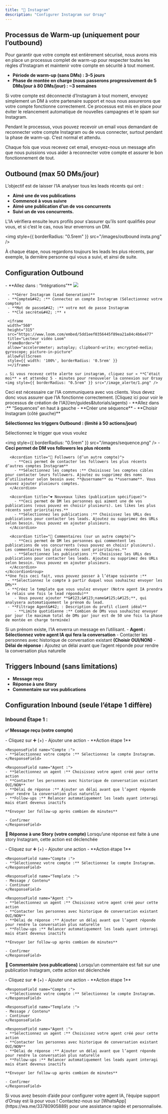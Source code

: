```yaml
---
title: "📸 Instagram"
description: "Configurer Instagram sur Orsay"
---
```


## Processus de Warm-up (uniquement pour l’outbound)

Pour garantir que votre compte est entièrement sécurisé, nous avons mis en place un processus complet de warm-up pour respecter toutes les règles d’Instagram et maintenir votre compte en sécurité à tout moment.

- **Période de warm-up (sans DMs) : 3–5 jours**
- **Phase de montée en charge (nous passerons progressivement de 5 DMs/jour à 80 DMs/jour) : ~3 semaines**

Si votre compte est déconnecté d’Instagram à tout moment, envoyez simplement un DM à votre partenaire support et nous nous assurerons que votre compte fonctionne correctement. Ce processus est mis en place pour éviter le relancement automatique de nouvelles campagnes et le spam sur Instagram.

Pendant le processus, vous pouvez recevoir un email vous demandant de reconnecter votre compte Instagram ou de vous connecter, surtout pendant la phase de warm-up. C’est normal et attendu.

Chaque fois que vous recevez cet email, envoyez-nous un message afin que nous puissions vous aider à reconnecter votre compte et assurer le bon fonctionnement de tout.

## Outbound (max 50 DMs/jour)

L’objectif est de laisser l’IA analyser tous les leads récents qui ont :

- **Aimé une de vos publications**
- **Commencé à vous suivre**
- **Aimé une publication d’un de vos concurrents**
- **Suivi un de vos concurrents.**

L’IA vérifiera ensuite leurs profils pour s’assurer qu’ils sont qualifiés pour vous, et si c’est le cas, nous leur enverrons un DM.

<img style={{ borderRadius: "0.5rem" }} src="/images/outbound insta.png" />

À chaque étape, nous regardons toujours les leads les plus récents, par exemple, la dernière personne qui vous a suivi, et ainsi de suite.

## Configuration Outbound

<AccordionGroup>
  <Accordion title="📸 Outbound Étape 1 : Connecter votre compte Instagram">
     - **Allez dans : “Intégrations”**
     <img style={{ borderRadius: "0.5rem" }} src="/images/integration.png" />

     - **Gérer Instagram (Lead Generation)**
     - **Compte&#42; :** Connectez un compte Instagram (Sélectionnez votre compte)
     - **Mot de passe&#42; :** votre mot de passe Instagram
     - **Clé secrète&#42; :** ⬇️

     <iframe
     width="560"
     height="315"
     src="https://www.loom.com/embed/5dd1eef0356445f89ea21a84c4b6e477"
     title="Lecteur vidéo Loom"
     frameBorder="0"
     allow="accelerometer; autoplay; clipboard-write; encrypted-media; gyroscope; picture-in-picture"
     allowFullScreen
     style={{ width: '100%', borderRadius: '0.5rem' }}
     ></iframe>

    ⚠️ Si vous recevez cette alerte sur instagram, cliquez sur « **C’était moi** » et attendez 5 - minutes pour renouveler la connexion sur Orsay
    <img style={{ borderRadius: "0.5rem" }} src="/image_alerte/1.png" />

  </Accordion>
  <Accordion title="🤖 Outbound Étape 2 : Configurer votre IA">
    Ceci est nécessaire car l’IA communiquera avec vos clients. Vous devez donc vous assurer que l’IA fonctionne correctement.
    [Cliquez ici pour voir le processus de création de l’IA](/en/guides&tutorials/agents)
  </Accordion>
  <Accordion title="🧭 Outbound Étape 3 : Configurer votre séquence">
   - **Allez dans :** “Sequences“ en haut à gauche
   - **Créer une séquence**
   - **Choisir Instagram (côté gauche)**

**Sélectionnez les triggers Outbound : (limité à 50 actions/jour)**

Sélectionnez le trigger que vous voulez

   <img style={{ borderRadius: "0.5rem" }} src="/images/sequence.png" />
   <AccordionGroup>
      <Accordion title="👤 Nouveau follower (votre compte)">
        - **Ceci permet de DM vos followers les plus récents**
      </Accordion>
      
      <Accordion title="👥 Followers (d’un autre compte)">
        - **Ceci permet de contacter les followers les plus récents d’autres comptes Instagram**
        - **Sélectionnez les comptes :** Choisissez les comptes cibles pour contacter leurs followers. Ajoutez ou supprimez des noms d’utilisateur selon besoin avec **@username** ou **username**. Vous pouvez ajouter plusieurs comptes.
      </Accordion>
      
      <Accordion title="❤️ Nouveaux likes (publication spécifique)">
        - **Ceci permet de DM les personnes qui aiment une de vos publications (vous pouvez en choisir plusieurs). Les likes les plus récents sont prioritaires.**
        - **Sélectionnez les publications :** Choisissez les URLs des publications pour contacter les leads. Ajoutez ou supprimez des URLs selon besoin. Vous pouvez en ajouter plusieurs.
      </Accordion>

      <Accordion title="💬 Commentaires (sur un autre compte)">
        - **Ceci permet de DM les personnes qui commentent les publications de vos concurrents (vous pouvez en choisir plusieurs). Les commentaires les plus récents sont prioritaires.**
        - **Sélectionnez les publications :** Choisissez les URLs des publications pour contacter les leads. Ajoutez ou supprimez des URLs selon besoin. Vous pouvez en ajouter plusieurs.
      </Accordion>
    </AccordionGroup>
    **Une fois ceci fait, vous pouvez passer à l’étape suivante :**
     - **Sélectionnez le compte à partir duquel vous souhaitez envoyer les DMs**
     - **Créez le template que vous voulez envoyer (Notre agent IA prendra le relais une fois le lead répondu)**
        - Vous pouvez ajouter **&#123;&#123;name&#125;&#125;**, qui analysera automatiquement le prénom du lead.
     - **Filtrage Agent&#42; : Description du profil client idéal**
        - **Limite quotidienne :** Combien de DMs vous souhaitez envoyer par jour (le maximum total de DMs par jour est de 50 une fois la phase de montée en charge terminée)

Si un prénom existe, l’IA enverra un message en l’utilisant. - **Agent : Sélectionnez votre agent IA qui fera la conversation** - Contacter les personnes avec historique de conversation existant **(Choisir OUI/NON)** - **Délai de réponse :** Ajoutez un délai avant que l’agent réponde pour rendre la conversation plus naturelle

  </Accordion>
</AccordionGroup>

## Triggers Inbound (sans limitations)

- **Message reçu**
- **Réponse à une Story**
- **Commentaire sur vos publications**

## Configuration Inbound (seule l’étape 1 diffère)

### Inbound Étape 1 :

**✅ Message reçu (votre compte)**

<Expandable title="Étape">
    - Cliquez sur ➕ (+)
    - Ajouter une action
    - **Action étape 1**

    <ResponseField name="Compte :">
    - **Sélectionnez votre compte :** Sélectionnez le compte Instagram.
    </ResponseField>

    <ResponseField name="Agent :">
    - **Sélectionnez un agent :** Choisissez votre agent créé pour cette action
    - **Contacter les personnes avec historique de conversation existant OUI/NON**
    - **Délai de réponse :** Ajouter un délai avant que l’agent réponde pour rendre la conversation plus naturelle
    - **Follow-ups :** Relancer automatiquement les leads ayant interagi mais étant devenus inactifs

    **Envoyer 1er follow-up après combien de minutes**

    - Confirmer
    </ResponseField>

</Expandable>

**📝 Réponse à une Story (votre compte)**
Lorsqu’une réponse est faite à une story Instagram, cette action est déclenchée

<Expandable title="Étape">
    - Cliquez sur ➕ (+)
    - Ajouter une action
    - **Action étape 1**

    <ResponseField name="Compte :">
    - **Sélectionnez votre compte :** Sélectionnez le compte Instagram.
    </ResponseField>

    <ResponseField name="Template :">
    - Message / Contenu*
    - Continuer
    </ResponseField>

    <ResponseField name="Agent :">
    - **Sélectionnez un agent :** Choisissez votre agent créé pour cette action
    - **Contacter les personnes avec historique de conversation existant OUI/NON**
    - **Délai de réponse :** Ajouter un délai avant que l’agent réponde pour rendre la conversation plus naturelle
    - **Follow-ups :** Relancer automatiquement les leads ayant interagi mais étant devenus inactifs

    **Envoyer 1er follow-up après combien de minutes**

    - Confirmer
    </ResponseField>

</Expandable>

**💬 Commentaire (vos publications)**
Lorsqu’un commentaire est fait sur une publication Instagram, cette action est déclenchée

<Expandable title="Étape">
    - Cliquez sur ➕ (+)
    - Ajouter une action
    - **Action étape 1**

    <ResponseField name="Compte :">
    - **Sélectionnez votre compte :** Sélectionnez le compte Instagram.
    </ResponseField>

    <ResponseField name="Template :">
    - Message / Contenu*
    - Continuer
    </ResponseField>

    <ResponseField name="Agent :">
    - **Sélectionnez un agent :** Choisissez votre agent créé pour cette action
    - **Contacter les personnes avec historique de conversation existant OUI/NON**
    - **Délai de réponse :** Ajouter un délai avant que l’agent réponde pour rendre la conversation plus naturelle
    - **Follow-ups :** Relancer automatiquement les leads ayant interagi mais étant devenus inactifs

    **Envoyer 1er follow-up après combien de minutes**

    - Confirmer
    </ResponseField>

</Expandable>

<Note>
  Si vous avez besoin d’aide pour configurer votre agent IA, l’équipe support
  d’Orsay est là pour vous ! Contactez-nous sur
  [WhatsApp](https://wa.me/33780905889) pour une assistance rapide et
  personnalisée.
</Note>

